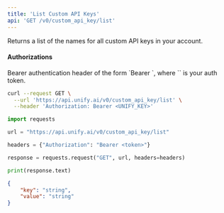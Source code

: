 ```yaml
---
title: 'List Custom API Keys'
api: 'GET /v0/custom_api_key/list'
---
```

Returns a list of the names for all custom API keys in your account.

#### Authorizations

<ParamField header="Authorization" type="string" required="true">
  Bearer authentication header of the form `Bearer <token>`, where `<token>` is your auth token.
</ParamField>

<RequestExample>

```bash cURL
curl --request GET \
  --url 'https://api.unify.ai/v0/custom_api_key/list' \
  --header 'Authorization: Bearer <UNIFY_KEY>'
```

```python Python
import requests

url = "https://api.unify.ai/v0/custom_api_key/list"

headers = {"Authorization": "Bearer <token>"}

response = requests.request("GET", url, headers=headers)

print(response.text)
```

</RequestExample>
<ResponseExample>

```json 200
{
    "key": "string",
    "value": "string"
}
```

</ResponseExample>
